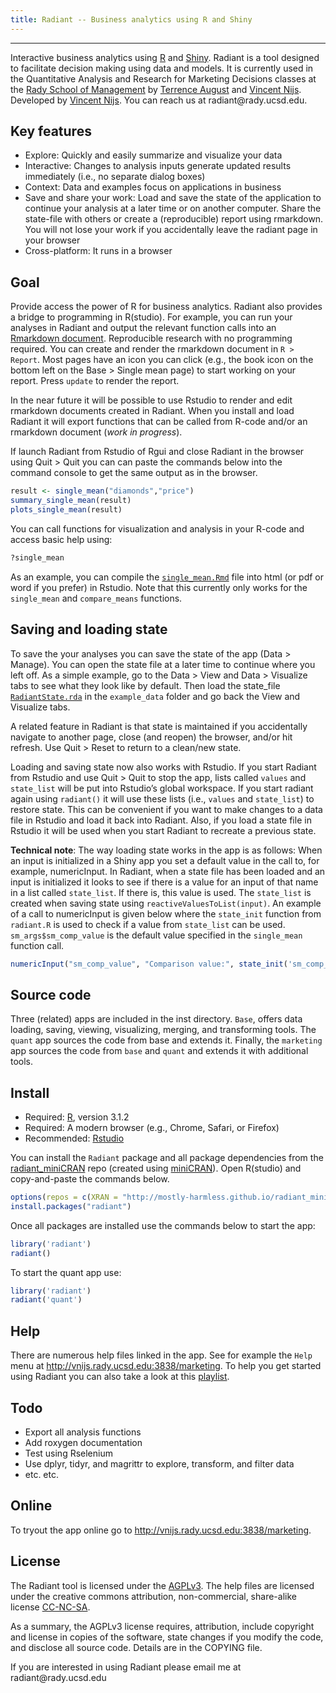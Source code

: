 ```yaml
---
title: Radiant -- Business analytics using R and Shiny
---
```


***

Interactive business analytics using [R](http://www.r-project.org/) and [Shiny](http[://www.rstudio.com/shiny/). Radiant is a tool designed to facilitate decision making using data and models. It is currently used in the Quantitative Analysis and Research for Marketing Decisions classes at the <a href="http://rady.ucsd.edu/" target="\_blank">Rady School of Management</a> by <a href="http://rady.ucsd.edu/faculty/directory/august/">Terrence August</a> and <a href="http://rady.ucsd.edu/faculty/directory/nijs/" target="\_blank">Vincent Nijs</a>. Developed by <a href="http://rady.ucsd.edu/faculty/directory/nijs/" target="\_blank">Vincent Nijs</a>. You can reach us at radiant@rady.ucsd.edu.

## Key features

- Explore: Quickly and easily summarize and visualize your data
- Interactive: Changes to analysis inputs generate updated results immediately (i.e., no separate dialog boxes)
- Context: Data and examples focus on applications in business
- Save and share your work: Load and save the state of the application to continue your analysis at a later time or on another computer. Share the state-file with others or create a (reproducible) report using rmarkdown. You will not lose your work if you accidentally leave the radiant page in your browser
- Cross-platform: It runs in a browser

## Goal

Provide access the power of R for business analytics. Radiant also provides a bridge to programming in R(studio). For example, you can run your analyses in Radiant and output the relevant function calls into an [Rmarkdown document](http://rmarkdown.rstudio.com/). Reproducible research with no programming required. You can create and render the rmarkdown document in `R > Report`. Most pages have an icon you can click (e.g., the book icon on the bottom left on the Base > Single mean page) to start working on your report. Press `update` to render the report.

In the near future it will be possible to use Rstudio to render and edit rmarkdown documents created in Radiant. When you install and load Radiant it will export functions that can be called from R-code and/or an rmarkdown document (_work in progress_).

If launch Radiant from Rstudio of Rgui and close Radiant in the browser using Quit > Quit you can can paste the commands below into the command console to get the same output as in the browser.

```r
result <- single_mean("diamonds","price")
summary_single_mean(result)
plots_single_mean(result)
```

You can call functions for visualization and analysis in your R-code and access basic help using:

```r
?single_mean
```

As an example, you can compile the [`single_mean.Rmd`](https://github.com/mostly-harmless/radiant/blob/master/example_data/single_mean.Rmd?raw=true) file into html (or pdf or word if you prefer) in Rstudio. Note that this currently only works for the `single_mean` and `compare_means` functions.

## Saving and loading state

To save the your analyses you can save the state of the app (Data > Manage). You can open the state file at a later time to continue where you left off. As a simple example, go to the Data > View and Data > Visualize tabs to see what they look like by default. Then load the state_file [`RadiantState.rda`](https://github.com/mostly-harmless/radiant/blob/master/example_data/RadiantState.rda?raw=true) in the `example_data` folder and go back the View and Visualize tabs.

A related feature in Radiant is that state is maintained if you accidentally navigate to another page, close (and reopen) the browser, and/or hit refresh. Use Quit > Reset to return to a clean/new state.

Loading and saving state now also works with Rstudio. If you start Radiant from Rstudio and use Quit > Quit to stop the app, lists called `values` and `state_list` will be put into Rstudio's global workspace. If you start radiant again using `radiant()` it will use these lists (i.e., `values` and `state_list`) to restore state. This can be convenient if you want to make changes to a data file in Rstudio and load it back into Radiant. Also, if you load a state file in Rstudio it will be used when you start Radiant to recreate a previous state.

**Technical note**: The way loading state works in the app is as follows: When an input is initialized in a Shiny app you set a default value in the call to, for example, numericInput. In Radiant, when a state file has been loaded and an input is initialized it looks to see if there is a value for an input of that name in a list called `state_list`. If there is, this value is used. The `state_list` is created when saving state using `reactiveValuesToList(input)`. An example of a call to numericInput is given below where the `state_init` function from `radiant.R` is used to check if a value from `state_list` can be used. `sm_args$sm_comp_value` is the default value specified in the `single_mean` function call.

```r
numericInput("sm_comp_value", "Comparison value:", state_init('sm_comp_value',sm_args$sm_comp_value))
```

## Source code

Three (related) apps are included in the inst directory. `Base`, offers data loading, saving, viewing, visualizing, merging, and transforming tools. The `quant` app sources the code from base and extends it. Finally, the `marketing` app sources the code from `base` and `quant` and extends it with additional tools.

## Install

- Required: [R](https://github.com/mostly-harmless/radiant_miniCRAN/tree/gh-pages/R-3.1.2), version 3.1.2
- Required: A modern browser (e.g., Chrome, Safari, or Firefox)
- Recommended: [Rstudio](http://www.rstudio.com/products/rstudio/download/)

You can install the `Radiant` package and all package dependencies from the [radiant_miniCRAN](https://github.com/mostly-harmless/radiant_miniCRAN) repo (created using [miniCRAN](https://github.com/andrie/miniCRAN)). Open R(studio) and copy-and-paste the commands below.

```r
options(repos = c(XRAN = "http://mostly-harmless.github.io/radiant_miniCRAN/"))
install.packages("radiant")
```

Once all packages are installed use the commands below to start the app:

```r
library('radiant')
radiant()
```

To start the quant app use:

```r
library('radiant')
radiant('quant')
```
<!-- #### Creating a desktop launcher

You can also create a launcher on your Desktop to make it easy to start Radiant. Go to `launchers/quant` or `lauchers/marketing`

On Windows you create a launcher for Radiant on your Desktop by double-clicking the make\_win.bat file. Find the new file on your Desktop (i.e., radiant\_quant.bat or radiant_marketing.bat). Double click the .bat file and Radiant will start. The first time you start the app a number of required packages will be installed, and this may take a few minute

For Mac, double-click the make\_mac.command file to create a launcher for Radiant on your Desktop. Find the new file on your Desktop (i.e., radiant\_quant.command or radiant_marketing.command). Double click the .command file and Radiant will start. The first time you start the app a number of required packages will be installed, and this may take a few minute

When you start Radiant a browser window will open and you will see the web application running. You should see data on diamond prices. To close the application click on `Quit` in the Navigation bar and then click the `Quit` button. The Radiant process will stop and the browser window will close.
-->

## Help

There are numerous help files linked in the app. See for example the `Help` menu at <http://vnijs.rady.ucsd.edu:3838/marketing>. To help you get started using Radiant you can also take a look at this [playlist](https://www.youtube.com/watch?v=e02LFmNysoM&list=PLNhtaetb48EfAAlfQMJsuvLCSLvcn_0BC).

## Todo

- Export all analysis functions
- Add roxygen documentation
- Test using Rselenium
- Use dplyr, tidyr, and magrittr to explore, transform, and filter data
- etc. etc.

## Online

To tryout the app online go to <http://vnijs.rady.ucsd.edu:3838/marketing>.

## License

The Radiant tool is licensed under the <a href="http://www.tldrlegal.com/l/AGPL3" target="\_blank">AGPLv3</a>. The help files are licensed under the creative commons attribution, non-commercial, share-alike license <a href="http://creativecommons.org/licenses/by-nc-sa/4.0/" target="\_blank">CC-NC-SA</a>.

As a summary, the AGPLv3 license requires, attribution, include copyright and license in copies of the software, state changes if you modify the code, and disclose all source code. Details are in the COPYING file.

If you are interested in using Radiant please email me at radiant@rady.ucsd.edu
